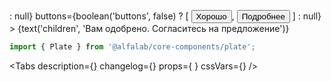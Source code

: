 


<Meta
    title='Компоненты/Plate'
    component={Plate}
/>

<!-- Canvas -->

<Story name='Plate'>
    <Plate
        view={select('view', ['common', 'negative', 'positive', 'attention'], 'positive')}
        title={text('title', 'Поздравляем, полный успех')}
        foldable={boolean('foldable', false)}
        hasCloser={boolean('hasCloser', false)}
        leftAddons={boolean('leftAddons', true) ? <CheckmarkOnCircleMIcon /> : null}
        buttons={boolean('buttons', false) ? [
            <Button>Хорошо</Button>,
            <Button>Подробнее</Button>
        ] : null}
    >
        {text('children', 'Вам одобрено. Согласитесь на предложение')}
    </Plate>
</Story>

<!-- Docs -->

<ComponentHeader
    name='Plate'
    version={version}
    package='@alfalab/core-components/plate'
    stage={2}
/>

```jsx
import { Plate } from '@alfalab/core-components/plate';
```

<Tabs
    description={<Description />}
    changelog={<Changelog />}
    props={<Props of={Plate} /> }
    cssVars={<CssVars css={styles} />}
/>

